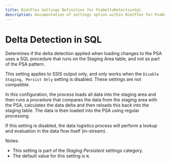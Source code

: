 ```yaml
---
title: BimlFlex Settings Definition for PsaDeltaDetectionSql
description: Documentation of settings option within BimlFlex for PsaDeltaDetectionSql
---
```

<head>
  <meta name="varigenceProduct" content="BimlFlex"></meta>
  <meta name="varigenceArticleType" content="Reference"></meta>
</head>

# Delta Detection in SQL

Determines if the delta detection applied when loading changes to the PSA uses a SQL procedure that runs on the Staging Area table, and not as part of the PSA pattern. 

This setting applies to SSIS output only, and only works when the `Disable Staging, Persist Only` setting is disabled. These settings are not compatible.

In this configuration, the process loads all data into the staging area and then runs a procedure that compares the data from the staging area with the PSA, calculates the data delta and then reloads this back into the staging table. The data is then loaded into the PSA using regular processing.

If this setting is disabled, the data logistics process will perform a lookup and evaluation in the data flow itself (in-stream).

Notes:

* This setting is part of the *Staging Persistent* settings category.
* The default value for this setting is `N`.
